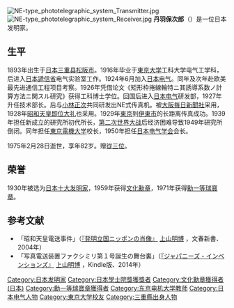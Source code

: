 [[File:NE-type_phototelegraphic_system_Transmitter.jpg|thumb]]
[[File:NE-type_phototelegraphic_system_Receiver.jpg|thumb]]
'''丹羽保次郎'''（{{bd|1893年|4月1日|1975年|2月28日}}）是一位日本发明家。

==生平==
1893年出生于[[日本|日本]][[三重县|三重县]][[松阪市|松阪市]]。1916年毕业于[[東京大学|東京大学]]工科大学电气工学科，后进入[[日本|日本]][[遞信省_(日本)|遞信省]]电气实验室工作。1924年6月加入[[日本电气|日本电气]]。同年及次年赴欧美最先进通信工程项目考察。1926年凭借论文《矩形枠捲線輪特ニ其誘導系数ノ計算方法ニ関スル研究》获得工科博士学位。回国后进入[[日本电气|日本电气]]研发部，1927年升任技术部长。后与[[小林正次|小林正次]]共同研发出NE式传真机。被[[毎日新聞社|大阪毎日新聞社]]采用，1928年[[昭和天皇|昭和天皇]][[即位礼_(日本)|即位大礼]]也采用。1929年[[東京|東京]]到[[伊東市|伊東市]]的长距离传真成功。1939年担任新成立的研究所初代所长，[[第二次世界大战|第二次世界大战]]后经济困难导致1949年研究所倒闭。同年担任[[東京電機大学|東京電機大学]]校长，1950年担任[[日本电气学会|日本电气学会]]会长。

1975年2月28日逝世，享年82岁。赠[[從三位|從三位]]。

==荣誉==
1930年被选为[[日本十大发明家|日本十大发明家]]，1959年获得[[文化勋章_(日本)|文化勳章]]，1971年获得[[瑞寶大綬章|勳一等瑞寶章]]。

== 参考文献 ==
*「昭和天皇電送事件」（[http://books.bunshun.jp/ud/book/num/9784166603749 『発明立国ニッポンの肖像』] {{Wayback|url=http://books.bunshun.jp/ud/book/num/9784166603749 |date=20210117153821 }}  [[上山明博|上山明博]] ，文春新書、2004年）
*「写真電送装置ファクシミリ第１号誕生の舞台裏」（[https://www.amazon.co.jp/dp/B00KO2W9OY 『ジャパニーズ・インベンションズ』]  [[上山明博|上山明博]] ，Kindle版、2014年）

{{DEFAULTSORT:Niwa Yasushirō}}
[[Category:日本发明家|Category:日本发明家]]
[[Category:日本學士院獎獲獎者|Category:日本學士院獎獲獎者]]
[[Category:文化勳章獲得者_(日本)|Category:文化勳章獲得者 (日本)]]
[[Category:勳一等瑞寶章獲得者|Category:勳一等瑞寶章獲得者]]
[[Category:东京电机大学教师|Category:东京电机大学教师]]
[[Category:日本电气人物|Category:日本电气人物]]
[[Category:東京大学校友|Category:東京大学校友]]
[[Category:三重縣出身人物|Category:三重縣出身人物]]